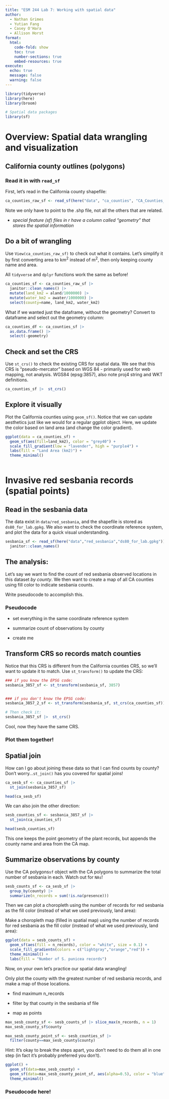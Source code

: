 ```yaml
---
title: "ESM 244 Lab 7: Working with spatial data"
author:
  - Nathan Grimes
  - Yutian Fang
  - Casey O'Hara
  - Allison Horst
format: 
  html:
    code-fold: show
    toc: true
    number-sections: true
    embed-resources: true
execute:
  echo: true
  message: false
  warning: false
---
```


```r
library(tidyverse)
library(here)
library(broom)

# Spatial data packages
library(sf)
```

# Overview: Spatial data wrangling and visualization

## California county outlines (polygons)

### Read it in with `read_sf`

First, let's read in the California county shapefile:

```r
ca_counties_raw_sf <- read_sf(here("data", "ca_counties", "CA_Counties_TIGER2016.shp"))
```

Note we only have to point to the .shp file, not all the others that are related.

-   *special feature (sf) files in r have a column called "geometry" that stores the spatial information*

## Do a bit of wrangling

Use `View(ca_counties_raw_sf)` to check out what it contains. Let's simplify it by first converting area to km^2^ instead of m^2^, then only keeping county name and area.

All `tidyverse` and `dplyr` functions work the same as before!

```r
ca_counties_sf <- ca_counties_raw_sf |>
  janitor::clean_names() |>
  mutate(land_km2 = aland/1000000) |>
  mutate(water_km2 = awater/1000000) |>
  select(county=name, land_km2, water_km2)
```

What if we wanted just the dataframe, without the geometry? Convert to dataframe and select out the geometry column:

```r
ca_counties_df <- ca_counties_sf |> 
  as.data.frame() |>
  select(-geometry)
```

## Check and set the CRS

Use `st_crs()` to check the existing CRS for spatial data. We see that this CRS is "pseudo-mercator" based on WGS 84 - primarily used for web mapping, not analysis. WGS84 (epsg:3857), also note proj4 string and WKT definitions.

```r
ca_counties_sf |>  st_crs()
```

## Explore it visually

Plot the California counties using `geom_sf()`. Notice that we can update aesthetics just like we would for a regular ggplot object. Here, we update the color based on land area (and change the color gradient).

```r
ggplot(data = ca_counties_sf) +
  geom_sf(aes(fill=land_km2), color = "grey40") +
  scale_fill_gradient(low = "lavender", high = "purple4") +
  labs(fill = "Land Area (km2)") +
  theme_minimal()
  
```

# Invasive red sesbania records (spatial points)

## Read in the sesbania data

The data exist in `data/red_sesbania`, and the shapefile is stored as `ds80_for_lab.gpkg`. We also want to check the coordinate reference system, and plot the data for a quick visual understanding.

```r
sesbania_sf <- read_sf(here("data","red_sesbania","ds80_for_lab.gpkg")) |> 
  janitor::clean_names()

```

## The analysis:

Let's say we want to find the count of red sesbania observed locations in this dataset *by county*. We then want to create a map of all CA counties using fill color to indicate sesbania counts.

Write pseudocode to accomplish this.

### Pseudocode

-   set everything in the same coordinate reference system

-   summarize count of observations by county

-   create me

## Transform CRS so records match counties

Notice that this CRS is different from the California counties CRS, so we'll want to update it to match. Use `st_transform()` to update the CRS:

```r
### if you know the EPSG code:
sesbania_3857_sf <- st_transform(sesbania_sf, 3857)


### if you don't know the EPSG code:
sesbania_3857_2_sf <- st_transform(sesbania_sf, st_crs(ca_counties_sf))

# Then check it: 
sesbania_3857_sf |>  st_crs()
```

Cool, now they have the same CRS.

### Plot them together!

## Spatial join

How can I go about joining these data so that I can find counts by county? Don't worry...`st_join()` has you covered for spatial joins!

```r
ca_sesb_sf <- ca_counties_sf |> 
  st_join(sesbania_3857_sf)

head(ca_sesb_sf)
```

We can also join the other direction:

```r
sesb_counties_sf <- sesbania_3857_sf |> 
  st_join(ca_counties_sf)

head(sesb_counties_sf)
```

This one keeps the point geometry of the plant records, but appends the county name and area from the CA map.

## Summarize observations by county

Use the CA polygons`sf` object with the CA polygons to summarize the total number of sesbania in each. Watch out for `NAs`!

```r
sesb_counts_sf <- ca_sesb_sf |> 
  group_by(county) |> 
  summarize(n_records = sum(!is.na(presence)))

```

Then we can plot a choropleth using the number of records for red sesbania as the fill color (instead of what we used previously, land area):

Make a choropleth map (filled in spatial map) using the number of records for red sesbania as the fill color (instead of what we used previously, land area):

```r
ggplot(data = sesb_counts_sf) +
  geom_sf(aes(fill = n_records), color = "white", size = 0.1) +
  scale_fill_gradientn(colors = c("lightgray","orange","red")) +
  theme_minimal() +
  labs(fill = "Number of S. punicea records")
```

Now, on your own let's practice our spatial data wrangling!

Only plot the county with the greatest number of red sesbania records, and make a map of those locations.

-   find maximum n_records

-   filter by that county in the sesbania sf file

-   map as points

```r
max_sesb_county_sf <- sesb_counts_sf |> slice_max(n_records, n = 1) 
max_sesb_county_sf$county
```

```r
max_sesb_county_point_sf <- sesb_counties_sf |>
  filter(county==max_sesb_county$county)
```

Hint: It's okay to break the steps apart, you don't need to do them all in one step (in fact it's probably preferred you don't).

```r
ggplot() +
  geom_sf(data=max_sesb_county) +
  geom_sf(data=max_sesb_county_point_sf, aes(alpha=0.5), color = "blue") +
  theme_minimal()
```

### Pseudocode here!

